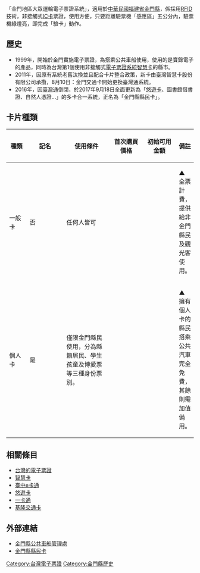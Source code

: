「金門地區大眾運輸電子票證系統」，適用於[[中華民國|中華民國]][[福建省_(中華民國)|福建省]][[金門縣|金門縣]]，係採用[[射頻識別|RFID]]技術，非接觸式[[IC卡|IC卡]]票證，使用方便，只要距離驗票機「感應區」五公分內，驗票機綠燈亮，即完成「驗卡」動作。

==歷史==
*1999年，開始於金門實施電子票證，為搭乘公共車船使用，使用的是寶錄電子的產品，同時為台灣第1個使用非接觸式[[電子收費系統|電子票證系統]][[智慧卡|智慧卡]]的縣市。
*2011年，因原有系統老舊汰換並且配合卡片整合政策，新卡由臺灣智慧卡股份有限公司承攬，8月10日：金門交通卡開始更換臺灣通系統。
*2016年，因[[臺灣通|臺灣通]]倒閉，於2017年9月18日全面更新為「[[悠遊卡|悠遊卡]]、圖書館借書證、自然人憑證…」的多卡合一系統，正名為「金門縣縣民卡」。

== 卡片種類 ==
{| border="1" class="wikitable"
|-
!width=11%|種類 !!width=2%|記名 !!width=25%|使用條件 !!width=18%|首次購買價格 !!width=18%|初始可用金額 !!width=24%|備註
|-
|一般卡 ||否 ||任何人皆可 || || ||▲全票計費，提供給非金門縣民及觀光客使用。
|-
|個人卡 ||是||rowspan=3|僅限金門縣民使用，分為縣籍居民、學生孩童及博愛票等三種身份票別。|| ||  ||▲擁有個人卡的縣民搭乘公共汽車完全免費，其餘則需加值備用。
|}

==相關條目==
*[[台灣的電子票證|台灣的電子票證]]
*[[智慧卡|智慧卡]]
*[[臺中e卡通|臺中e卡通]]
*[[悠遊卡|悠遊卡]]
*[[一卡通_(台灣)|一卡通]]
*[[基隆交通卡|基隆交通卡]]

==外部連結==
*[http://www.kcbfa.gov.tw 金門縣公共車船管理處 ] {{Wayback|url=http://www.kcbfa.gov.tw/ |date=20060819032518 }}
*[https://card.kinmen.gov.tw/ 金門縣縣民卡] {{Wayback|url=https://card.kinmen.gov.tw/ |date=20190529140927 }}

{{台灣電子票證}}
[[Category:台灣電子票證|Category:台灣電子票證]]
[[Category:金門縣歷史|Category:金門縣歷史]]